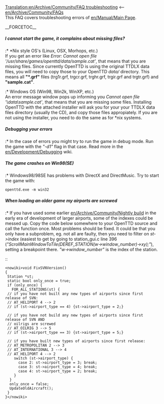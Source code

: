 [[Translation:en/Archive/Community/FAQ troubleshooting]]
<-- [[en/Archive/Community/FAQ]]s<br/>
This FAQ covers troubleshooting errors of [[en/Manual/Main Page]].

__FORCETOC__
=====I cannot start the game, it complains about missing files?=====
:* *Nix style OS's (Linux, OSX, Morhops, etc.)<br/>If you get an error like ''Error: Cannot open file '/usr/share/games/openttd/data/sample.cat' '', that means that you are missing files. Since currently OpenTTD is using the original TTDLX data files, you will need to copy those to your OpenTTD ''data/'' directory. This means all '''"*.grf"''' files (trg1r.grf, trgcr.grf, trghr.grf, trgir.grf and trgtr.grf) and '''"sample.cat"'''.
:* Windows OS (Win98, Win2k, WinXP, etc.)<br/>An error message window pops up informing you ''Cannot open file '<OpenTTD Install Directory>\data\sample.cat' '', that means that you are missing some files. Installing OpenTTD with the attached installer will ask you for your your TTDLX data files directory (usually the CD), and copy those files appropiately. If you are not using the installer, you need to do the same as for *nix systems.
=====Debugging your errors=====
:* In the case of errors you might try to run the game in debug mode. Run the game with the ''"-d1"'' flag in that case. Read more in the [[en/Development/Debugging]] wiki.
=====The game crashes on Win98(SE)=====
:* Windows98/98SE has problems with DirectX and DirectMusic. Try to start the game with: <pre>openttd.exe -m win32</pre>
=====When loading an older game my airports are screwed=====
:* If you have used some earlier [[en/Archive/Community/Nightly build]] in the early era of development of larger airports, some of the indexes could be messed up. Copy the code below somewhere to your OpenTTD source and call the function once. Most problems should be fixed. It could be that you only have a subproblem, eg. not all are faulty, then you need to filter on ''st->index'' (easiest to get by going to station_gui.c line 396 (''"ScrollMainWindowToTile(DEREF_STATION(w->window_number)->xy);"''), setting a breakpoint there. ''"w->window_number"'' is the index of the station.

::<pre><nowiki>void FixSVNVersion() 
{ 
 Station *st; 
 static bool only_once = true; 
 if (only_once) { 
   FOR_ALL_STATIONS(st) { 
 // if you have not built any new types of airports since first release of SVN: 
 // AT_HELIPORT 4 --> 2 
 // if (st->airport_type == 4) {st->airport_type = 2;} 

 // if you have not build any new types of airports since first release of SVN AND 
 // oilrigs are screwed 
 // AT_OILRIG 3 --> 5 
 // if (st->airport_type == 3) {st->airport_type = 5;} 

 // if you have built new types of airports since first release: 
 // AT_METROPOLITAN 2 --> 3 
 // AT_INTERNATIONAL 3 --> 4 
 // AT_HELIPORT 4 --> 2 
    switch (st->airport_type) { 
      case 2: st->airport_type = 3; break; 
      case 3: st->airport_type = 4; break; 
      case 4: st->airport_type = 2; break; 
    } 
  } 
  only_once = false; 
  UpdateOldAircraft(); 
 } 
}</nowiki></pre>